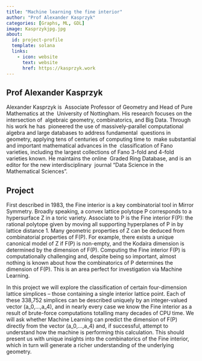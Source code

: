 ```yaml
---
title: "Machine learning the fine interior"
author: "Prof Alexander Kasprzyk"
categories: [Graphs, ML, GDL]
image: Kasprzykjpg.jpg
about:
  id: project-profile
  template: solana
  links:
    - icon: website
      text: website
      href: https://kasprzyk.work
---
```


## Prof Alexander Kasprzyk
Alexander Kasprzyk is  Associate Professor of Geometry and Head of Pure Mathematics at the  University of Nottingham. His research focuses on the intersection of  algebraic geometry, combinatorics, and Big Data. Through his work he has  pioneered the use of massively-parallel computational algebra and large databases to address fundamental  questions in geometry, applying tens of centuries of computing time to  make substantial and important mathematical advances in the  classification of Fano varieties, including the largest collections of Fano 3-fold and 4-fold varieties known. He maintains the online  Graded Ring Database, and is an editor for the new interdisciplinary  journal "Data Science in the Mathematical Sciences".

## Project
First described in 1983, the Fine interior is a key combinatorial tool in Mirror Symmetry. Broadly speaking, a convex lattice polytope P corresponds to a hypersurface Z in a toric variety. Associate to P is the Fine interior F(P): the rational polytope given by moving all supporting hyperplanes of P in by lattice distance 1. Many geometric properties of Z can be deduced from combinatorial properties of F(P). For example, there exists a unique canonical model of Z if F(P) is non-empty, and the Kodaira dimension is determined by the dimension of F(P). Computing the Fine interior F(P) is computationally challenging and, despite being so important, almost nothing is known about how the combinatorics of P determines the dimension of F(P). This is an area perfect for investigation via Machine Learning.

In this project we will explore the classification of certain four-dimension lattice simplices -- those containing a single interior lattice point. Each of these 338,752 simplices can be described uniquely by an integer-valued vector (a_0,...,a_4), and in nearly every case we know the Fine interior as a result of brute-force computations totalling many decades of CPU time. We will ask whether Machine Learning can predict the dimension of F(P) directly from the vector (a_0,...,a_4) and, if successful, attempt to understand how the machine is performing this calculation. This should present us with unique insights into the combinatorics of the Fine interior, which in turn will generate a richer understanding of the underlying geometry.
